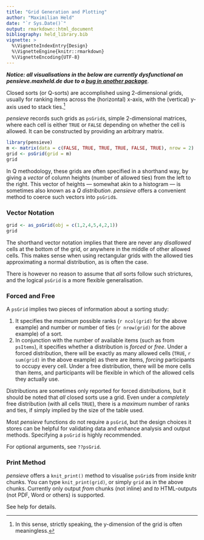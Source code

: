```yaml
---
title: "Grid Generation and Plotting"
author: "Maximilian Held"
date: "`r Sys.Date()`"
output: rmarkdown::html_document
bibliography: held_library.bib
vignette: >
  %\VignetteIndexEntry{Design}
  %\VignetteEngine{knitr::rmarkdown}
  %\VignetteEncoding{UTF-8}
---
```


***Notice: all visualisations in the below are currently dysfunctional on pensieve.maxheld.de due to a [bug in another package ](https://github.com/maxheld83/pensieve/issues/388)***.

Closed sorts (or Q-sorts) are accomplished using 2-dimensional grids, usually for ranking items across the (horizontal) x-axis, with the (vertical) y-axis used to stack ties.^[In this sense, strictly speaking, the y-dimension of the grid is often meaningless.]

*pensieve* records such grids as `psGrid`s, simple 2-dimensional matrices, where each cell is either `TRUE` or `FALSE` depending on whether the cell is allowed.
It can be constructed by providing an arbitrary matrix.

```r
library(pensieve)
m <- matrix(data = c(FALSE, TRUE, TRUE, TRUE, FALSE, TRUE), nrow = 2)
grid <- psGrid(grid = m)
grid
```

In Q methodology, these grids are often specified in a shorthand way, by giving a *vector* of column heights (number of allowed ties) from the left to the right.
This vector of heights --- somewhat akin to a histogram --- is sometimes also known as a *Q distribution*.
*pensieve* offers a convenient method to coerce such vectors into `psGrid`s.


### Vector Notation

```r
grid <- as_psGrid(obj = c(1,2,4,5,4,2,1))
grid
```

The shorthand vector notation implies that there are never any *disallowed* cells at the bottom of the grid, or anywhere in the middle of other allowed cells.
This makes sense when using rectangular grids with the allowed ties approximating a normal distribution, as is often the case.

There is however no reason to assume that *all* sorts follow such strictures, and the logical `psGrid` is a more flexible generalisation. 

### Forced and Free

A `psGrid` implies two pieces of information about a sorting study:

1. It specifies the *maximum* possible ranks (`r ncol(grid)` for the above example) and number or number of ties (`r nrow(grid)` for the above example) of a sort.
2. In conjunction with the number of available items (such as from `psItems`), it specifies whether a distribution is *forced* or *free*.
    Under a forced distribution, there will be exactly as many allowed cells (`TRUE`, `r sum(grid)` in the above example) as there are items, *forcing* participants to occupy every cell.
    Under a free distribution, there will be more cells than items, and participants will be flexible in which of the allowed cells they actually use.

Distributions are sometimes only reported for forced distributions, but it should be noted that *all* closed sorts use a grid.
Even under a *completely* free distribution (with all cells `TRUE`), there is a *maximum* number of ranks and ties, if simply implied by the size of the table used.

Most *pensieve* functions do not require a `psGrid`, but the design choices it stores can be helpful for validating data and enhance analysis and output methods.
Specifying a `psGrid` is highly recommended.

For optional arguments, see `??psGrid`.


### Print Method

*pensieve* offers a `knit_print()` method to visualise `psGrid`s from inside knitr chunks.
You can type `knit_print(grid)`, or simply `grid` as in the above chunks.
Currently only output *from* chunks (not inline) and *to* HTML-outputs (not PDF, Word or others) is supported.

See help for details.
